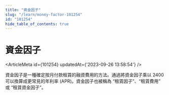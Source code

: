 ```yaml
---
title: "資金因子"
slug: "/learn/money-factor-101254"
id: "101254"
hide_table_of_contents: true
---
```



# 資金因子

<ArticleMeta id={101254} updatedAt={'2023-09-26 13:58:54'} />
<div className='border-solid border-b border-t-0 my-4 border-[var(--ifm-color-gray-300)]' />

資金因子是一種確定按月付款租賃的融資費用的方法。通過將資金因子乘以 2400 可以換算成更常見的年利率 (APR)。資金因子也被稱為 “租賃因子”、“租賃費用” 或 “租賃資金因子”。
